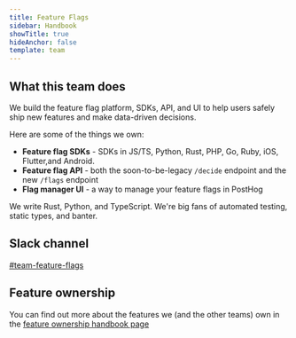 ```yaml
---
title: Feature Flags
sidebar: Handbook
showTitle: true
hideAnchor: false
template: team
---
```


## What this team does

We build the feature flag platform, SDKs, API, and UI to help users safely ship new features and make data-driven decisions.  

Here are some of the things we own:

- **Feature flag SDKs** - SDKs in JS/TS, Python, Rust, PHP, Go, Ruby, iOS, Flutter,and Android.
- **Feature flag API** - both the soon-to-be-legacy `/decide` endpoint and the new `/flags` endpoint
- **Flag manager UI** - a way to manage your feature flags in PostHog

We write Rust, Python, and TypeScript.  We're big fans of automated testing, static types, and banter.

## Slack channel

[#team-feature-flags](https://posthog.slack.com/messages/team-feature-flags)

## Feature ownership
You can find out more about the features we (and the other teams) own in the [feature ownership handbook page](/handbook/engineering/feature-ownership)
